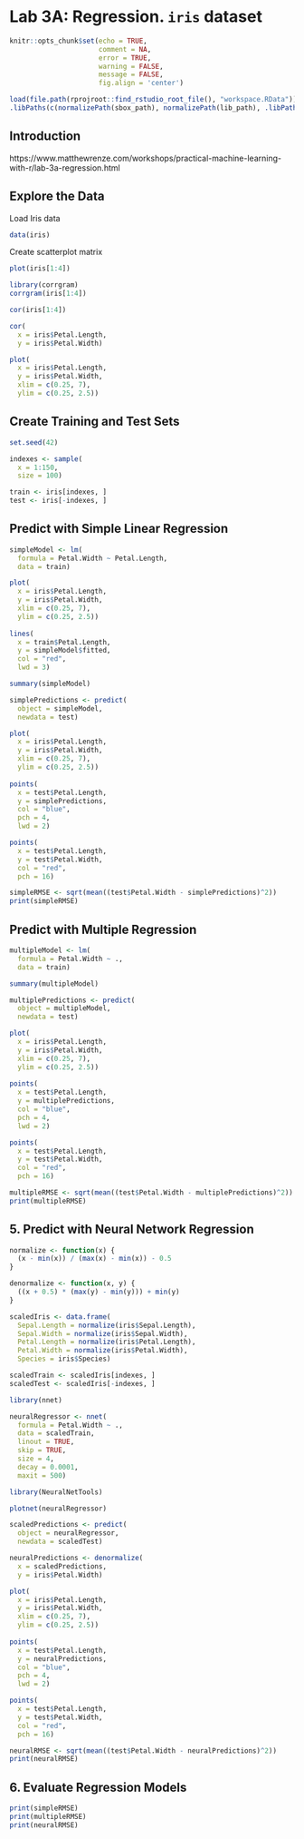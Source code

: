 # Lab 3A: Regression. `iris` dataset

```r
knitr::opts_chunk$set(echo = TRUE, 
                      comment = NA, 
                      error = TRUE, 
                      warning = FALSE, 
                      message = FALSE, 
                      fig.align = 'center')
```

```r
load(file.path(rprojroot::find_rstudio_root_file(), "workspace.RData"))
.libPaths(c(normalizePath(sbox_path), normalizePath(lib_path), .libPaths()))
```

## Introduction

https://www.matthewrenze.com/workshops/practical-machine-learning-with-r/lab-3a-regression.html


## Explore the Data
Load Iris data

```r
data(iris)
```

Create scatterplot matrix

```r
plot(iris[1:4])
```


```r
library(corrgram)
corrgram(iris[1:4])


```


```r
cor(iris[1:4])

```


```r
cor(
  x = iris$Petal.Length, 
  y = iris$Petal.Width)
```


```r
plot(
  x = iris$Petal.Length, 
  y = iris$Petal.Width,
  xlim = c(0.25, 7),
  ylim = c(0.25, 2.5))
```

## Create Training and Test Sets

```r
set.seed(42)
```


```r
indexes <- sample(
  x = 1:150, 
  size = 100)
```


```r
train <- iris[indexes, ]
test <- iris[-indexes, ]
```


## Predict with Simple Linear Regression

```r
simpleModel <- lm(
  formula = Petal.Width ~ Petal.Length,
  data = train)
```


```r
plot(
  x = iris$Petal.Length, 
  y = iris$Petal.Width,
  xlim = c(0.25, 7),
  ylim = c(0.25, 2.5))
  
lines(
  x = train$Petal.Length,
  y = simpleModel$fitted, 
  col = "red",
  lwd = 3)
```


```r
summary(simpleModel)
```


```r
simplePredictions <- predict(
  object = simpleModel,
  newdata = test)
```


```r
plot(
  x = iris$Petal.Length, 
  y = iris$Petal.Width,
  xlim = c(0.25, 7),
  ylim = c(0.25, 2.5))
  
points(
  x = test$Petal.Length,
  y = simplePredictions,
  col = "blue",
  pch = 4,
  lwd = 2)

points(
  x = test$Petal.Length,
  y = test$Petal.Width,
  col = "red",
  pch = 16)
```



```r
simpleRMSE <- sqrt(mean((test$Petal.Width - simplePredictions)^2))
print(simpleRMSE)
```

## Predict with Multiple Regression

```r
multipleModel <- lm(
  formula = Petal.Width ~ .,
  data = train)
```

```r
summary(multipleModel)

```

```r
multiplePredictions <- predict(
  object = multipleModel,
  newdata = test)
```

```r
plot(
  x = iris$Petal.Length, 
  y = iris$Petal.Width,
  xlim = c(0.25, 7),
  ylim = c(0.25, 2.5))
  
points(
  x = test$Petal.Length,
  y = multiplePredictions,
  col = "blue",
  pch = 4,
  lwd = 2)

points(
  x = test$Petal.Length,
  y = test$Petal.Width,
  col = "red",
  pch = 16)
```


```r
multipleRMSE <- sqrt(mean((test$Petal.Width - multiplePredictions)^2))
print(multipleRMSE)
```


## 5. Predict with Neural Network Regression

```r
normalize <- function(x) {
  (x - min(x)) / (max(x) - min(x)) - 0.5
}
```

```r
denormalize <- function(x, y) {
  ((x + 0.5) * (max(y) - min(y))) + min(y)
}
```


```r
scaledIris <- data.frame(
  Sepal.Length = normalize(iris$Sepal.Length),
  Sepal.Width = normalize(iris$Sepal.Width),
  Petal.Length = normalize(iris$Petal.Length),
  Petal.Width = normalize(iris$Petal.Width),
  Species = iris$Species)
```


```r
scaledTrain <- scaledIris[indexes, ]
scaledTest <- scaledIris[-indexes, ]
```

```r
library(nnet)

neuralRegressor <- nnet(
  formula = Petal.Width ~ .,
  data = scaledTrain,
  linout = TRUE,
  skip = TRUE,
  size = 4,
  decay = 0.0001,
  maxit = 500)
```


```r
library(NeuralNetTools)

plotnet(neuralRegressor)
```


```r
scaledPredictions <- predict(
  object = neuralRegressor, 
  newdata = scaledTest)
```


```r
neuralPredictions <- denormalize(
  x = scaledPredictions, 
  y = iris$Petal.Width)
```


```r
plot(
  x = iris$Petal.Length, 
  y = iris$Petal.Width,
  xlim = c(0.25, 7),
  ylim = c(0.25, 2.5))
  
points(
  x = test$Petal.Length,
  y = neuralPredictions,
  col = "blue",
  pch = 4,
  lwd = 2)

points(
  x = test$Petal.Length,
  y = test$Petal.Width,
  col = "red",
  pch = 16)
```

```r
neuralRMSE <- sqrt(mean((test$Petal.Width - neuralPredictions)^2))
print(neuralRMSE)
```

## 6. Evaluate Regression Models

```r
print(simpleRMSE)
print(multipleRMSE)
print(neuralRMSE)
```



